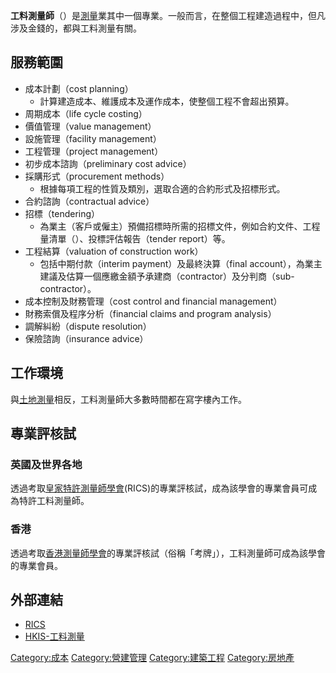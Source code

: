 {{Infobox occupation
| name               = 工料測量師
| image              = 
| caption            = 
| official_names     = 工料測量師
| type               = [[專業|專業]]
| activity_sector    = [[建築施工|建築施工]]造價估算
| competencies       = 
| formation          = [[理學學士|理學學士]]
| employment_field   = [[建築工程|建築工程]]
| related_occupation = 
}}
'''工料測量師'''（{{lang-en|Quantity surveyor}}）是[[測量|測量]]業其中一個專業。一般而言，在整個工程建造過程中，但凡涉及金錢的，都與工料測量有關。

==服務範圍==
*成本計劃（cost planning）
**計算建造成本、維護成本及運作成本，使整個工程不會超出預算。
*周期成本（life cycle costing）
*價值管理（value management）
*設施管理（facility management）
*工程管理（project management）
*初步成本諮詢（preliminary cost advice）
*採購形式（procurement methods）
**根據每項工程的性質及類別，選取合適的合約形式及招標形式。
*合約諮詢（contractual advice）
*招標（tendering）
**為業主（客戶或僱主）預備招標時所需的招標文件，例如合約文件、工程量清單（{{Link-en|bill of quantities}}）、投標評估報告（tender report）等。
*工程結算（valuation of construction work）
**包括中期付款（interim payment）及最終決算（final account），為業主建議及估算一個應繳金額予承建商（contractor）及分判商（sub-contractor）。
*成本控制及財務管理（cost control and financial management）
*財務索償及程序分析（financial claims and program analysis）
*調解糾紛（dispute resolution）
*保險諮詢（insurance advice）

==工作環境==
與[[土地測量|土地測量]]相反，工料測量師大多數時間都在寫字樓內工作。

==專業評核試==
===英國及世界各地===
透過考取[[皇家特許測量師學會|皇家特許測量師學會]](RICS)的專業評核試，成為該學會的專業會員可成為特許工料測量師。

===香港===
透過考取[[香港測量師學會|香港測量師學會]]的專業評核試（俗稱「考牌」），工料測量師可成為該學會的專業會員。

==外部連結==
*[http://www.rics.org RICS] {{Wayback|url=http://www.rics.org/ |date=20150223083136 }}
*[https://web.archive.org/web/20081016014708/http://www.hkis.org.hk/hkis/html_qsd/index.jsp HKIS-工料測量]

{{建築施工}}
[[Category:成本|Category:成本]]
[[Category:營建管理|Category:營建管理]]
[[Category:建築工程|Category:建築工程]]
[[Category:房地產|Category:房地產]]